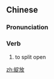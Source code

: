 {{also|绽放}}
==Chinese==
{{zh-forms|s=绽放}}

===Pronunciation===
{{zh-pron
|m=zhànfàng
|c=zaan6 fong3
|cat=v
}}

===Verb===
{{zh-verb}}
# to split open

[[zh:綻放]]
